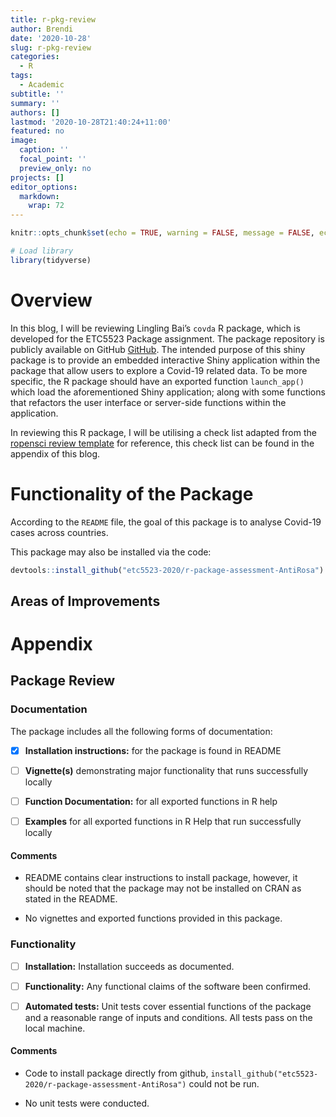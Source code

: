 ```yaml
---
title: r-pkg-review
author: Brendi
date: '2020-10-28'
slug: r-pkg-review
categories:
  - R
tags:
  - Academic
subtitle: ''
summary: ''
authors: []
lastmod: '2020-10-28T21:40:24+11:00'
featured: no
image:
  caption: ''
  focal_point: ''
  preview_only: no
projects: []
editor_options: 
  markdown: 
    wrap: 72
---
```


```r
knitr::opts_chunk$set(echo = TRUE, warning = FALSE, message = FALSE, echo = FALSE)

# Load library
library(tidyverse)
```

# Overview

In this blog, I will be reviewing Lingling Bai's `covda` R package, which is developed for the ETC5523 Package assignment. The package repository is publicly available on GitHub [GitHub](https://github.com/etc5523-2020/r-package-assessment-AntiRosa). The intended purpose of this shiny package is to provide an embedded interactive Shiny application within the package that allow users to explore a Covid-19 related data. To be more specific, the R package should have an exported function `launch_app()` which load the aforementioned Shiny application; along with some functions that refactors the user interface or server-side functions within the application. 

In reviewing this R package, I will be utilising a check list adapted from the [ropensci review template](https://devguide.ropensci.org/reviewtemplate.html) for reference, this check list can be found in the appendix of this blog. 

# Functionality of the Package

According to the `README` file, the goal of this package is to analyse Covid-19 cases across countries. 

This package may also be installed via the code:

```r
devtools::install_github("etc5523-2020/r-package-assessment-AntiRosa") # Could not run
```


## Areas of Improvements 









# Appendix

## Package Review

### Documentation

The package includes all the following forms of documentation:

-   [x] **Installation instructions:** for the package is
    found in README

-   [ ] **Vignette(s)** demonstrating major functionality that runs
    successfully locally

-   [ ] **Function Documentation:** for all exported functions in R help

-   [ ] **Examples** for all exported functions in R Help that run
    successfully locally

#### Comments

- README contains clear instructions to install package, however, it should be noted that the package may not be installed on CRAN as stated in the README. 

- No vignettes and exported functions provided in this package.


### Functionality

-   [ ] **Installation:** Installation succeeds as documented.

-   [ ] **Functionality:** Any functional claims of the software been
    confirmed.

-   [ ] **Automated tests:** Unit tests cover essential functions of the
    package and a reasonable range of inputs and conditions. All tests
    pass on the local machine.

#### Comments

- Code to install package directly from github, `install_github("etc5523-2020/r-package-assessment-AntiRosa")` could not be run.

- No unit tests were conducted.



